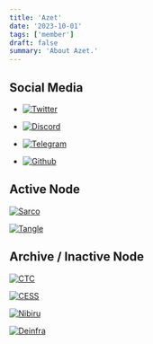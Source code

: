 ```yaml
---
title: 'Azet'
date: '2023-10-01'
tags: ['member']
draft: false
summary: 'About Azet.'
---
```


## Social Media

- [![Twitter](https://img.shields.io/static/v1?label=Twitter&message=%F0%9F%8E%BC&logo=X&color=ffffff)](https://twitter.com/Azet177)

- [![Discord](https://img.shields.io/static/v1?label=Discord&message=%F0%9F%8E%BC&logo=Discord&color=ffffff)](https://discordapp.com/users/462592550402916352)

- [![Telegram](https://img.shields.io/static/v1?label=Telegram&message=%F0%9F%8E%BC&logo=Telegram&color=ffffff)](https://Azet177.t.me)

- [![Github](https://img.shields.io/static/v1?label=Github&message=%F0%9F%8E%BC&logo=GitHub&color=ffffff)](https://github.com/Azet17)

## Active Node

[![Sarco](/assets/node/sarco.png)](https://app.dev.sarcophagus.io/archaeologists)

[![Tangle](/assets/node/tangle.png)](https://staking.creditcoin.org/#/validators)

## Archive / Inactive Node

[![CTC](/static/images/node/ctc.png)](https://staking.creditcoin.org/#/validators)

[![CESS](/static/images/node/cess.png)](https://substats.cess.cloud/)

[![Nibiru](/static/images/node/nibiru.png)](https://app.nibiru.fi/)

[![Deinfra](/static/images/node/deinfra.png)](https://zabbix.thepower.io/zabbix.php?action=dashboard.view)
